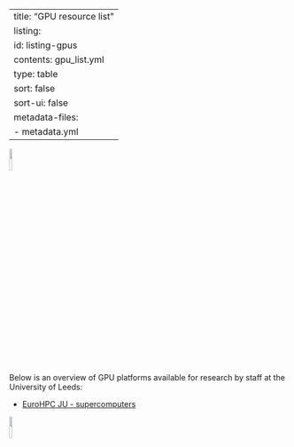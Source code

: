 
---
title: "GPU resource list"
listing: 
  id: listing-gpus
  contents: gpu_list.yml
  type: table
  sort: false
  sort-ui: false
metadata-files: 
  - metadata.yml
---
![](../images/logo_final.png){width=10% fig-align="center"}

Below is an overview of GPU platforms available for research by staff at the University of Leeds:



::: {#listing-gpus}
:::

- [EuroHPC JU - supercomputers](https://eurohpc-ju.europa.eu/about/our-supercomputers_en)

![](../images/logo_final.png){width=10% fig-align="center"}
